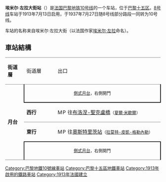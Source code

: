 {{Station Infobox
|Station Name=埃米尔·左拉大街站<br />Avenue Émile Zola
|Image       =
|ImageTitle  =
|Number      =
|Location    =[[巴黎十五区|巴黎十五区]]
|Coord       =
|Line        =[[巴黎地铁10号线|巴黎地铁10号线]]
|Platform    =
|Exit        =
|Time        =1913年7月13日[[巴黎地铁8号线|巴黎地铁8号线]]<br/>1937年7月27日[[巴黎地铁10号线|巴黎地铁10号线]]
|Time First  =
|Time Last   =
}}
'''埃米尔·左拉大街站'''（{{lang-fr|Avenue Émile Zola}}）是[[法国|法国]][[巴黎地铁10号线|巴黎地铁10号线]]的一个车站，位于[[巴黎十五区|巴黎十五区]]。[[巴黎地铁8号线|8号线]]车站于1913年7月13日启用，于1937年7月27日随8号线部分路段一同转为10号线。

车站的名称来自埃米尔·左拉大街（以法国作家[[埃米尔·左拉|埃米尔·左拉]]命名）。
== 車站結構 ==
{| border=0 cellspacing=0 cellpadding=3
|style="border-bottom:solid 1px gray;border-top:solid 1px gray;" width=50 valign=top|'''街道層'''
|style="border-bottom:solid 1px gray;border-top:solid 1px gray;" valign=top|街道層
|style="border-bottom:solid 1px gray;border-top:solid 1px gray;" valign=top|出口
|-
|style="border-bottom:solid 1px gray;" width=50 rowspan=4 valign=top|'''月台'''
|style="border-right:solid 2px black;border-left:solid 2px black;border-bottom:solid 2px black;" colspan=2|<center><small>[[側式月台|側式月台]]，右側開門</center>
|-
|style="border-bottom:solid 1px gray;" width=100|'''西行'''
|style="border-bottom:solid 1px gray;" width=390|{{arrow|L}} [[File:Metro-M.svg|16x16px]][[File:Paris_Metro_10.svg|16x16px]]往[[布洛涅-聖克盧橋站|布洛涅-聖克盧橋]]<small>（[[夏爾·米歇爾站|夏爾·米歇爾]]）</small>
|-
|'''東行'''
|{{arrow|R}} [[File:Metro-M.svg|16x16px]][[File:Paris_Metro_10.svg|16x16px]]往[[奧斯特里茨站_(巴黎地鐵)|奧斯特里茨站]]<small>（[[拉莫特-皮凱-格勒內勒站|拉莫特-皮凱-格勒內勒]]）</small>
|-
|style="border-top:solid 2px black;border-right:solid 2px black;border-left:solid 2px black;border-bottom:solid 1px gray;" colspan=2|<center><small>[[側式月台|側式月台]]，右側開門</small></center>
|}
{{巴黎地鐵10號線}}
{{DEFAULTSORT:Avenue Émile Zola}}
[[Category:巴黎地鐵10號線車站|Category:巴黎地鐵10號線車站]]
[[Category:巴黎十五區地鐵車站|Category:巴黎十五區地鐵車站]]
[[Category:1913年啟用的鐵路車站|Category:1913年啟用的鐵路車站]]
[[Category:1913年法國建立|Category:1913年法國建立]]